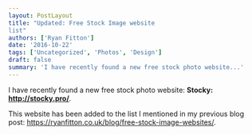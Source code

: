 ```yaml
---
layout: PostLayout
title: "Updated: Free Stock Image website
list"
authors: ['Ryan Fitton']
date: '2016-10-22'
tags: ['Uncategorized', 'Photos', 'Design']
draft: false
summary: 'I have recently found a new free stock photo website...'
---
```


I have recently found a new free stock photo website: **Stocky: <http://stocky.pro/>**.

This website has been added to the list I mentioned in my previous blog post: <https://ryanfitton.co.uk/blog/free-stock-image-websites/>.

